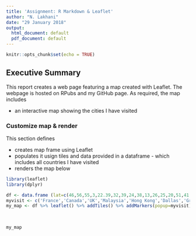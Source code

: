 ```yaml
---
title: 'Assignment: R Markdown & Leaflet'
author: "N. Lakhani"
date: "29 January 2018"
output:
  html_document: default
  pdf_document: default
---
```


```r
knitr::opts_chunk$set(echo = TRUE)
```

## Executive Summary


This report creates a web page featuring a map created with Leaflet. The webpage is hosted on RPubs and my GitHub page. As required, the map includes

* an interactive map showing the cities I have visited


### Customize map & render

This section defines

* creates map frame using Leaflet
* populates it usign tiles and data provided in a dataframe - which includes all countries I have visited
* renders the map below 


```r

library(leaflet)
library(dplyr)

df <- data.frame (lat=c(46,56,55,3,22.39,32,39,24,38,13,26,25,20,51,41,50,51),lng=c(2.2,-106,3.4,101,39,-97,21,46,35,103,30,55,78,10,12,4.4,19))
myvisit <- c('France','Canada','UK','Malaysia','Hong Kong','Dallas','Greece','Saudi Arabia','Turkey','Singapore','Eygpt','Dubai','Delhi','Germany','Italy','Belgium','Poland')
my_map <- df %>% leaflet() %>% addTiles() %>% addMarkers(popup=myvisit)      
                                               
 

my_map

```

